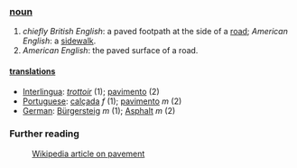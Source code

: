 ===[[noun]]===
#''chiefly British English'': a paved footpath at the side of a [[road]]; ''American English'': a [[sidewalk]].
#''American English'': the paved surface of a road.
====[[translation]]s====
*[[Interlingua]]: ''[[trottoir]]'' (1); [[pavimento]] (2)
*[[Portuguese]]: [[calçada]] ''f'' (1); [[pavimento]] ''m'' (2)
*[[German]]: [[Bürgersteig]] ''m'' (1); [[Asphalt]] ''m'' (2)
===Further reading===
:[[w:pavement|Wikipedia article on pavement]]